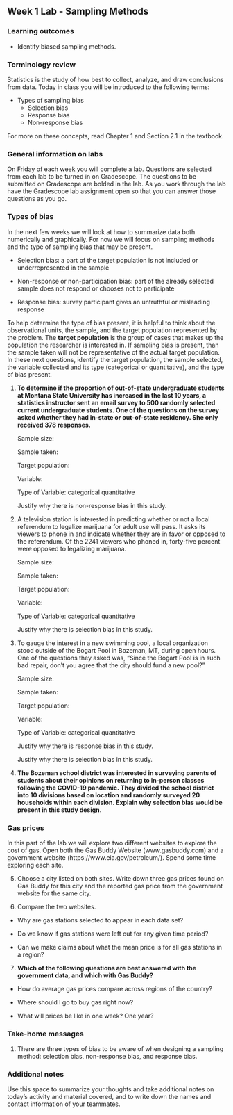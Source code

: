 ## Week 1 Lab - Sampling Methods

\setstretch{1}

### Learning outcomes

* Identify biased sampling methods.

### Terminology review
Statistics is the study of how best to collect, analyze, and draw conclusions from data.  Today in class you will be introduced to the following terms:

* Types of sampling bias 
    - Selection bias
    - Response bias
    - Non-response bias

For more on these concepts, read Chapter 1 and Section 2.1 in the textbook.

### General information on labs

On Friday of each week you will complete a lab. Questions are selected from each lab to be turned in on Gradescope.  The questions to be submitted on Gradescope are bolded in the lab.  As you work through the lab have the Gradescope lab assignment open so that you can answer those questions as you go.  

### Types of bias 

In the next few weeks we will look at how to summarize data both numerically and graphically.  For now we will focus on sampling methods and the type of sampling bias that may be present.

* Selection bias: a part of the target population is not included or underrepresented in the sample

* Non-response or non-participation bias: part of the already selected sample does not respond or chooses not to participate

* Response bias: survey participant gives an untruthful or misleading response

To help determine the type of bias present, it is helpful to think about the observational units, the sample, and the target population represented by the problem. The **target population** is the group of cases that makes up the population the researcher is interested in. If sampling bias is present, than the sample taken will not be representative of the actual target population.  In these next questions, identify the target population, the sample selected, the variable collected and its type (categorical or quantitative), and the type of bias present.

\newpage


1. **To determine if the proportion of out-of-state undergraduate students at Montana State University has increased in the last 10 years, a statistics instructor sent an email survey to 500 randomly selected current undergraduate students.  One of the questions on the survey asked whether they had in-state or out-of-state residency.  She only received 378 responses.**
\vspace{0.25in}

    Sample size:
\vspace{0.3in}

    Sample taken:
\vspace{0.3in}

    Target population:
\vspace{0.3in}

    Variable:
\vspace{0.3in}

    Type of Variable: \hspace{1mm}  categorical \hspace{0.2in} quantitative
\vspace{1mm}

    Justify why there is non-response bias in this study.
\vspace{0.5in}

2.  A television station is interested in predicting whether or not a local referendum to legalize marijuana for adult use will pass. It asks its viewers to phone in and indicate whether they are in favor or opposed to the referendum. Of the 2241 viewers who phoned in, forty-five percent were opposed to legalizing marijuana.
\vspace{0.1in}

    Sample size:
\vspace{0.3in}

    Sample taken:
\vspace{0.3in}

    Target population:
\vspace{0.3in}

    Variable:
\vspace{0.3in}

    Type of Variable: \hspace{1mm}  categorical \hspace{0.2in} quantitative
\vspace{1mm}

    Justify why there is selection bias in this study.
\vspace{0.5in}
\newpage

3. To gauge the interest in a new swimming pool, a local organization stood outside of the Bogart Pool in Bozeman, MT, during open hours.  One of the questions they asked was, "Since the Bogart Pool is in such bad repair, don't you agree that the city should fund a new pool?"
\vspace{0.1in}

    Sample size:
\vspace{0.3in}

    Sample taken:
\vspace{0.3in}

    Target population:
\vspace{0.3in}

    Variable:
\vspace{0.3in}

    Type of Variable: \hspace{1mm}  categorical \hspace{0.2in} quantitative
\vspace{1mm}

    Justify why there is response bias in this study.
\vspace{0.5in}

    Justify why there is selection bias in this study.
\vspace{0.5in}

4. **The Bozeman school district was interested in surveying parents of students about their opinions on returning to in-person classes following the COVID-19 pandemic.  They divided the school district into 10 divisions based on location and randomly surveyed 20 households within each division.  Explain why selection bias would be present in this study design.**
\vspace{1in}

\newpage

### Gas prices 

In this part of the lab we will explore two different websites to explore the cost of gas.  Open both the Gas Buddy Website (www.gasbuddy.com) and a government website (https://www.eia.gov/petroleum/).  Spend some time exploring each site.

5. Choose a city listed on both sites.  Write down three gas prices found on Gas Buddy for this city and the reported gas price from the government website for the same city.

\vspace{0.5in}

6. Compare the two websites.  

* Why are gas stations selected to appear in each data set?

\vspace{0.3in}

* Do we know if gas stations were left out for any given time period?

\vspace{0.3in}

* Can we make claims about what the mean price is for all gas stations in a region?

\vspace{0.3in}

7. **Which of the following questions are best answered with the government data, and which with Gas Buddy?**

* How do average gas prices compare across regions of the country?

\vspace{0.3in}

* Where should I go to buy gas right now?

\vspace{0.3in}

* What will prices be like in one week?  One year?

\vspace{0.3in}



### Take-home messages

1. There are three types of bias to be aware of when designing a sampling method: selection bias, non-response bias, and response bias.

### Additional notes

Use this space to summarize your thoughts and take additional notes on today's activity and material covered, and to write down the names and contact information of your teammates.

\newpage